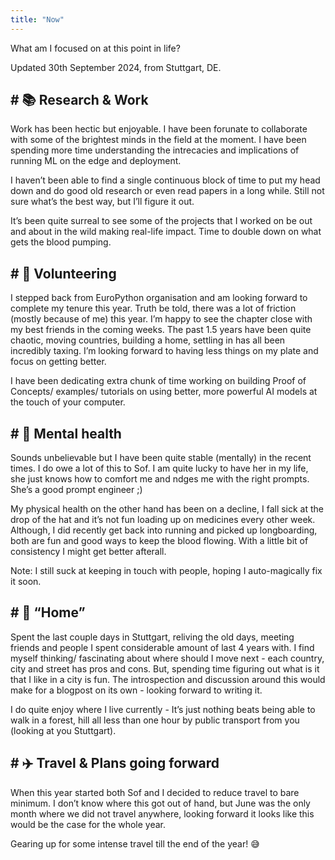 ```yaml
---
title: "Now"
---
```


What am I focused on at this point in life?

Updated 30th September 2024, from Stuttgart, DE.

# 📚 Research & Work
---

Work has been hectic but enjoyable. I have been forunate to collaborate with some of the brightest minds in the field at the moment.
I have been spending more time understanding the intrecacies and implications of running ML on the edge and deployment.

I haven't been able to find a single continuous block of time to put my head down and do good old research or even read papers in a long while. Still not sure what's the best way, but I'll figure it out.

It's been quite surreal to see some of the projects that I worked on be out and about in the wild making real-life impact. Time to double down on what gets the blood pumping.

# 🙌 Volunteering
---

I stepped back from EuroPython organisation and am looking forward to complete my tenure this year. Truth be told, there was a lot of friction (mostly because of me) this year. I'm happy to see the chapter close with my best friends in the coming weeks.
The past 1.5 years have been quite chaotic, moving countries, building a home, settling in has all been incredibly taxing. I'm looking forward to having less things on my plate and focus on getting better.

I have been dedicating extra chunk of time working on building Proof of Concepts/ examples/ tutorials on using better, more powerful AI models at the touch of your computer.

# 🧠 Mental health
---

Sounds unbelievable but I have been quite stable (mentally) in the recent times. I do owe a lot of this to Sof. I am quite lucky to have her in my life, she just knows how to comfort me and ndges me with the right prompts. She's a good prompt engineer ;)

My physical health on the other hand has been on a decline, I fall sick at the drop of the hat and it's not fun loading up on medicines every other week.
Although, I did recently get back into running and picked up longboarding, both are fun and good ways to keep the blood flowing. With a little bit of consistency I might get better afterall.

Note: I still suck at keeping in touch with people, hoping I auto-magically fix it soon.

# 🏡 “Home”
---

Spent the last couple days in Stuttgart, reliving the old days, meeting friends and people I spent considerable amount of last 4 years with. I find myself thinking/ fascinating about where should I move next - each country, city and street has pros and cons.
But, spending time figuring out what is it that I like in a city is fun. The introspection and discussion around this would make for a blogpost on its own - looking forward to writing it.

I do quite enjoy where I live currently - It's just nothing beats being able to walk in a forest, hill all less than one hour by public transport from you (looking at you Stuttgart).

# ✈️ Travel & Plans going forward
---

When this year started both Sof and I decided to reduce travel to bare minimum. I don't know where this got out of hand, but June was the only month where we did not travel anywhere, looking forward it looks like this would be the case for the whole year.

Gearing up for some intense travel till the end of the year! 😅
